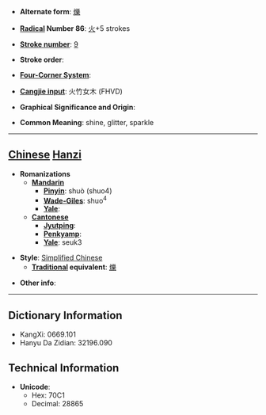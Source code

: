 * '''Alternate form''': [[爍]]

* '''[[Wiktionary:Chinese radical index| Radical]] Number 86''': [[Wiktionary:Chinese radical index 火|火]]+5 strokes

* '''[[Wiktionary:Chinese total strokes index|Stroke number]]''': [[Wiktionary:Chinese total strokes index 9|9]]

* '''Stroke order''': 

* '''[[Wiktionary:Chinese four corner index|Four-Corner System]]''': 

* '''[[Wiktionary:Chinese Cangjie index|Cangjie input]]''': 火竹女木 (FHVD)

* '''Graphical Significance and Origin''': 

* '''Common Meaning''': shine, glitter, sparkle

----

== [[Chinese]] [[Hanzi]] ==

* '''Romanizations'''
** '''[[Mandarin]]'''
*** '''[[Pinyin]]''': shuò (shuo4)
*** '''[[Wade-Giles]]''': shuo<sup>4</sup>
*** '''[[Yale]]''': 
** '''[[Cantonese]]'''
*** '''[[Jyutping]]''':
*** '''[[Penkyamp]]''': 
*** '''[[Yale]]''': seuk3

* '''Style''': [[Simplified Chinese]] 
** '''[[Traditional Chinese|Traditional]] equivalent''': [[爍]]

* '''Other info''': 

----

== Dictionary Information ==

* KangXi: 0669.101
* Hanyu Da Zidian: 32196.090

== Technical Information ==

* '''Unicode''':
** Hex: 70C1
** Decimal: 28865